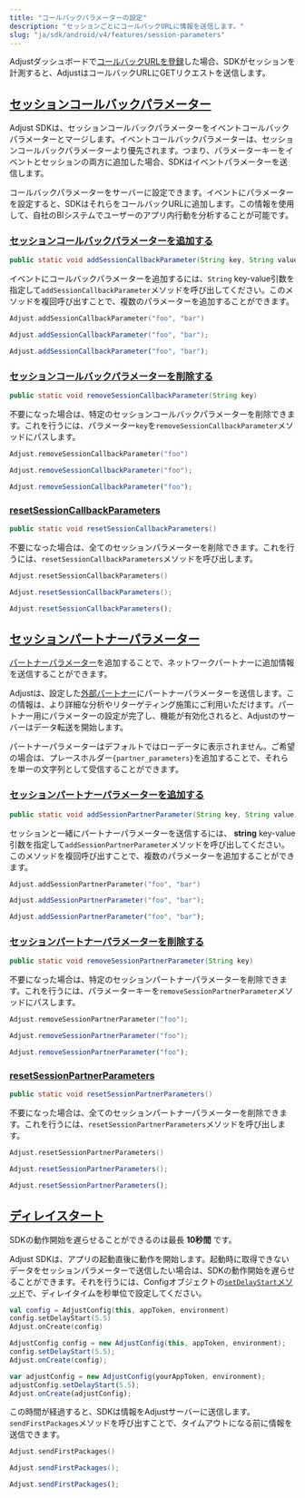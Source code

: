 ```yaml
---
title: "コールバックパラメーターの設定"
description: "セッションごとにコールバックURLに情報を送信します。"
slug: "ja/sdk/android/v4/features/session-parameters"
---
```


Adjustダッシュボードで[コールバックURLを登録](https://help.adjust.com/ja/article/recommended-placeholders-callbacks)した場合、SDKがセッションを計測すると、AdjustはコールバックURLにGETリクエストを送信します。

## [セッションコールバックパラメーター](session-callback-parameters)

<Callout type="note">

Adjust SDKは、セッションコールバックパラメーターをイベントコールバックパラメーターとマージします。イベントコールバックパラメーターは、セッションコールバックパラメーターより優先されます。つまり、パラメーターキーをイベントとセッションの両方に追加した場合、SDKはイベントパラメーターを送信します。

</Callout>

コールバックパラメーターをサーバーに設定できます。イベントにパラメーターを設定すると、SDKはそれらをコールバックURLに追加します。この情報を使用して、自社のBIシステムでユーザーのアプリ内行動を分析することが可能です。

### [セッションコールバックパラメーターを追加する](add-session-callback-parameters)

<CodeBlock title="メソッドシグネチャー">

```java
public static void addSessionCallbackParameter(String key, String value)
```

</CodeBlock>

イベントにコールバックパラメーターを追加するには、`String` key\-value引数を指定して`addSessionCallbackParameter`メソッドを呼び出してください。このメソッドを複回呼び出すことで、複数のパラメーターを追加することができます。

<Tabs>
<Tab title="Kotlin" sync="kotlin">

```kotlin
Adjust.addSessionCallbackParameter("foo", "bar")
```

</Tab>
<Tab title="Java" sync="java" >

```java
Adjust.addSessionCallbackParameter("foo", "bar");
```

</Tab>
<Tab title="Javascript" sync="js" >

```js
Adjust.addSessionCallbackParameter("foo", "bar");
```

</Tab>
</Tabs>

### [セッションコールバックパラメーターを削除する](remove-session-callback-parameters)

<CodeBlock title="メソッドシグネチャー">

```java
public static void removeSessionCallbackParameter(String key)
```

</CodeBlock>

不要になった場合は、特定のセッションコールバックパラメーターを削除できます。これを行うには、パラメーター`key`を`removeSessionCallbackParameter`メソッドにパスします。

<Tabs>
<Tab title="Kotlin" sync="kotlin">

```kotlin
Adjust.removeSessionCallbackParameter("foo")
```

</Tab>
<Tab title="Java" sync="java" >

```java
Adjust.removeSessionCallbackParameter("foo");
```

</Tab>
<Tab title="Javascript" sync="js" >

```js
Adjust.removeSessionCallbackParameter("foo");
```

</Tab>
</Tabs>

### [resetSessionCallbackParameters](reset-session-callback-parameters)

<CodeBlock title="メソッドシグネチャー">

```java
public static void resetSessionCallbackParameters()
```

</CodeBlock>

不要になった場合は、全てのセッションパラメーターを削除できます。これを行うには、`resetSessionCallbackParameters`メソッドを呼び出します。

<Tabs>
<Tab title="Kotlin" sync="kotlin">

```kotlin
Adjust.resetSessionCallbackParameters()
```

</Tab>
<Tab title="Java" sync="java" >

```java
Adjust.resetSessionCallbackParameters();
```

</Tab>
<Tab title="Javascript" sync="js" >

```js
Adjust.resetSessionCallbackParameters();
```

</Tab>
</Tabs>

## [セッションパートナーパラメーター](session-partner-parameters)

[パートナーパラメーター](https://help.adjust.com/ja/article/data-sharing-ad-network#map-parameters)を追加することで、ネットワークパートナーに追加情報を送信することができます。

Adjustは、設定した[外部パートナー](https://help.adjust.com/ja/article/integrated-partners)にパートナーパラメーターを送信します。この情報は、より詳細な分析やリターゲティング施策にご利用いただけます。パートナー用にパラメーターの設定が完了し、機能が有効化されると、Adjustのサーバーはデータ転送を開始します。

<Callout type="note">

パートナーパラメーターはデフォルトではローデータに表示されません。ご希望の場合は、プレースホルダー`{partner_parameters}`を追加することで、それらを単一の文字列として受信することができます。

</Callout>

### [セッションパートナーパラメーターを追加する](add-session-partner-parameters)

<CodeBlock title="メソッドシグネチャー">

```java
public static void addSessionPartnerParameter(String key, String value)
```

</CodeBlock>

セッションと一緒にパートナーパラメーターを送信するには、 **string** key\-value引数を指定して`addSessionPartnerParameter`メソッドを呼び出してください。このメソッドを複回呼び出すことで、複数のパラメーターを追加することができます。

<Tabs>
<Tab title="Kotlin" sync="kotlin">

```kotlin
Adjust.addSessionPartnerParameter("foo", "bar")
```

</Tab>
<Tab title="Java" sync="java" >

```java
Adjust.addSessionPartnerParameter("foo", "bar");
```

</Tab>
<Tab title="Javascript" sync="js" >

```js
Adjust.addSessionPartnerParameter("foo", "bar");
```

</Tab>
</Tabs>

### [セッションパートナーパラメーターを削除する](remove-session-partner-parameters)

<CodeBlock title="メソッドシグネチャー">

```java
public static void removeSessionPartnerParameter(String key)
```

</CodeBlock>

不要になった場合は、特定のセッションパートナーパラメーターを削除できます。これを行うには、パラメーターキーを`removeSessionPartnerParameter`メソッドにパスします。

<Tabs>
<Tab title="Kotlin" sync="kotlin">

```kotlin
Adjust.removeSessionPartnerParameter("foo");
```

</Tab>
<Tab title="Java" sync="java" >

```java
Adjust.removeSessionPartnerParameter("foo");
```

</Tab>
<Tab title="Javascript" sync="js" >

```js
Adjust.removeSessionPartnerParameter("foo");
```

</Tab>
</Tabs>

### [resetSessionPartnerParameters](reset-session-partner-parameters)

<CodeBlock title="メソッドシグネチャー">

```java
public static void resetSessionPartnerParameters()
```

</CodeBlock>

不要になった場合は、全てのセッションパートナーパラメーターを削除できます。これを行うには、`resetSessionPartnerParameters`メソッドを呼び出します。

<Tabs>
<Tab title="Kotlin" sync="kotlin">

```kotlin
Adjust.resetSessionPartnerParameters()
```

</Tab>
<Tab title="Java" sync="java" >

```java
Adjust.resetSessionPartnerParameters();
```

</Tab>
<Tab title="Javascript" sync="js" >

```js
Adjust.resetSessionPartnerParameters();
```

</Tab>
</Tabs>

## [ディレイスタート](delay-start)

<Callout type="note">

SDKの動作開始を遅らせることができるのは最長 **10秒間** です。

</Callout>

Adjust SDKは、アプリの起動直後に動作を開始します。起動時に取得できないデータをセッションパラメーターで送信したい場合は、SDKの動作開始を遅らせることができます。それを行うには、Configオブジェクトの[`setDelayStart`メソッド](/en/sdk/android/configuration#delay-the-start-of-the-sdk)で、ディレイタイムを秒単位で設定してください。

<Tabs>
<Tab title="Kotlin" sync="kotlin">

```kotlin
val config = AdjustConfig(this, appToken, environment)
config.setDelayStart(5.5)
Adjust.onCreate(config)
```

</Tab>
<Tab title="Java" sync="java">

```java
AdjustConfig config = new AdjustConfig(this, appToken, environment);
config.setDelayStart(5.5);
Adjust.onCreate(config);
```

</Tab>
<Tab title="Javascript" sync="js">

```js
var adjustConfig = new AdjustConfig(yourAppToken, environment);
adjustConfig.setDelayStart(5.5);
Adjust.onCreate(adjustConfig);
```

</Tab>
</Tabs>

この時間が経過すると、SDKは情報をAdjustサーバーに送信します。`sendFirstPackages`メソッドを呼び出すことで、タイムアウトになる前に情報を送信できます。

<Tabs>
<Tab title="Kotlin" sync="kotlin">

```kotlin
Adjust.sendFirstPackages()
```

</Tab>
<Tab title="Java" sync="java" >

```java
Adjust.sendFirstPackages();
```

</Tab>
<Tab title="Javascript" sync="js" >

```js
Adjust.sendFirstPackages();
```

</Tab>
</Tabs>
